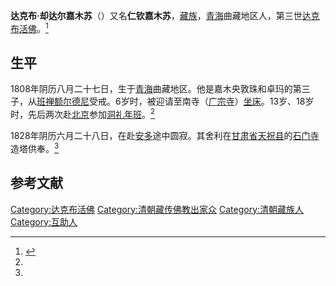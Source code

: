'''达克布·却达尔嘉木苏'''（{{bd|1808年||1828年|}}）又名'''仁钦嘉木苏'''，[[藏族|藏族]]，[[青海|青海]]曲藏地区人，第三世[[达克布活佛|达克布活佛]]。<ref name=jls>{{Cite web |url=http://news.artxun.com/pipa-846-4229570.shtml |title=贾拉森，寺主呼图克图，载 贾拉森，缘起南寺，内蒙古大学出版社，2003年 |access-date=2013-07-13 |archive-url=https://web.archive.org/web/20160803070221/http://news.artxun.com/pipa-846-4229570.shtml |archive-date=2016-08-03 |dead-url=yes }}</ref>

==生平==
1808年阴历八月二十七日，生于[[青海|青海]]曲藏地区。他是嘉木央敦珠和卓玛的第三子，从[[班禅额尔德尼|班禅额尔德尼]]受戒。6岁时，被迎请至南寺（[[广宗寺_(阿拉善)|广宗寺]]）[[坐床|坐床]]。13岁、18岁时，先后两次赴[[北京|北京]]参加[[洞礼年班|洞礼年班]]。<ref name=jls/>

1828年阴历六月二十八日，在赴[[安多|安多]]途中圆寂。其舍利在[[甘肃省|甘肃省]][[天祝县|天祝县]]的[[石门寺_(天祝)|石门寺]]造塔供奉。<ref name=jls/>

==参考文献==
{{reflist}}

{{start box}}
{{s-rel|bu}}
{{s-before|[[达克布·罗桑图布丹嘉木苏|达克布·罗桑图布丹嘉木苏]]}}
{{s-title|[[达克布活佛|达克布活佛]]|1814年？—1828年}}
{{s-after|[[达克布·伊希楚勒图木达尔吉嘉木苏|达克布·伊希楚勒图木达尔吉嘉木苏]]}}
{{end box}}

[[Category:达克布活佛|Category:达克布活佛]]
[[Category:清朝藏传佛教出家众|Category:清朝藏传佛教出家众]]
[[Category:清朝藏族人|Category:清朝藏族人]]
[[Category:互助人|Category:互助人]]